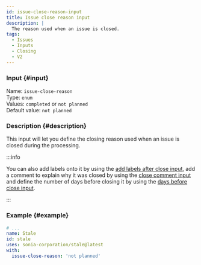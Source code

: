 ```yaml
---
id: issue-close-reason-input
title: Issue close reason input
description: |
  The reason used when an issue is closed.
tags:
  - Issues
  - Inputs
  - Closing
  - V2
---
```


### Input {#input}

Name: `issue-close-reason`  
Type: `enum`  
Values: `completed` or `not planned`  
Default value: `not planned`

### Description {#description}

This input will let you define the closing reason used when an issue is closed during the processing.

:::info

You can also add labels onto it by using the [add labels after close input](issue-add-labels-after-close-input),
add a comment to explain why it was closed by using the [close comment input](issue-close-comment-input)
and define the number of days before closing it by using the [days before close input](issue-days-before-close-input).

:::

### Example {#example}

```yml {6}
# ...
name: Stale
id: stale
uses: sonia-corporation/stale@latest
with:
  issue-close-reason: 'not planned'
```
